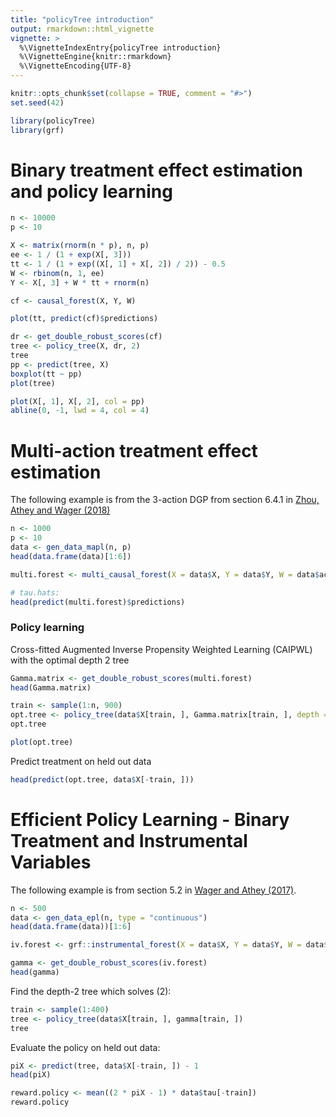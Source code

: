 ```yaml
---
title: "policyTree introduction"
output: rmarkdown::html_vignette
vignette: >
  %\VignetteIndexEntry{policyTree introduction}
  %\VignetteEngine{knitr::rmarkdown}
  %\VignetteEncoding{UTF-8}
---
```


```r
knitr::opts_chunk$set(collapse = TRUE, comment = "#>")
set.seed(42)
```

```r
library(policyTree)
library(grf)
```

# Binary treatment effect estimation and policy learning
```r
n <- 10000
p <- 10

X <- matrix(rnorm(n * p), n, p)
ee <- 1 / (1 + exp(X[, 3]))
tt <- 1 / (1 + exp((X[, 1] + X[, 2]) / 2)) - 0.5
W <- rbinom(n, 1, ee)
Y <- X[, 3] + W * tt + rnorm(n)

cf <- causal_forest(X, Y, W)

plot(tt, predict(cf)$predictions)

dr <- get_double_robust_scores(cf)
tree <- policy_tree(X, dr, 2)
tree
pp <- predict(tree, X)
boxplot(tt ~ pp)
plot(tree)

plot(X[, 1], X[, 2], col = pp)
abline(0, -1, lwd = 4, col = 4)
```

# Multi-action treatment effect estimation

The following example is from the 3-action DGP from section 6.4.1 in [Zhou, Athey and Wager (2018)](https://arxiv.org/abs/1810.04778)

```r
n <- 1000
p <- 10
data <- gen_data_mapl(n, p)
head(data.frame(data)[1:6])

multi.forest <- multi_causal_forest(X = data$X, Y = data$Y, W = data$action)

# tau.hats:
head(predict(multi.forest)$predictions)
```

### Policy learning

Cross-fitted Augmented Inverse Propensity Weighted Learning (CAIPWL) with the optimal depth 2 tree

```r
Gamma.matrix <- get_double_robust_scores(multi.forest)
head(Gamma.matrix)

train <- sample(1:n, 900)
opt.tree <- policy_tree(data$X[train, ], Gamma.matrix[train, ], depth = 2)
opt.tree

plot(opt.tree)
```

Predict treatment on held out data

```r
head(predict(opt.tree, data$X[-train, ]))
```

# Efficient Policy Learning - Binary Treatment and Instrumental Variables

The following example is from section 5.2 in [Wager and Athey (2017)](https://arxiv.org/abs/1702.02896).

```r
n <- 500
data <- gen_data_epl(n, type = "continuous")
head(data.frame(data))[1:6]

iv.forest <- grf::instrumental_forest(X = data$X, Y = data$Y, W = data$W, Z = data$Z)

gamma <- get_double_robust_scores(iv.forest)
head(gamma)
```

Find the depth-2 tree which solves (2):

```r
train <- sample(1:400)
tree <- policy_tree(data$X[train, ], gamma[train, ])
tree
```

Evaluate the policy on held out data:

```r
piX <- predict(tree, data$X[-train, ]) - 1
head(piX)

reward.policy <- mean((2 * piX - 1) * data$tau[-train])
reward.policy
```

